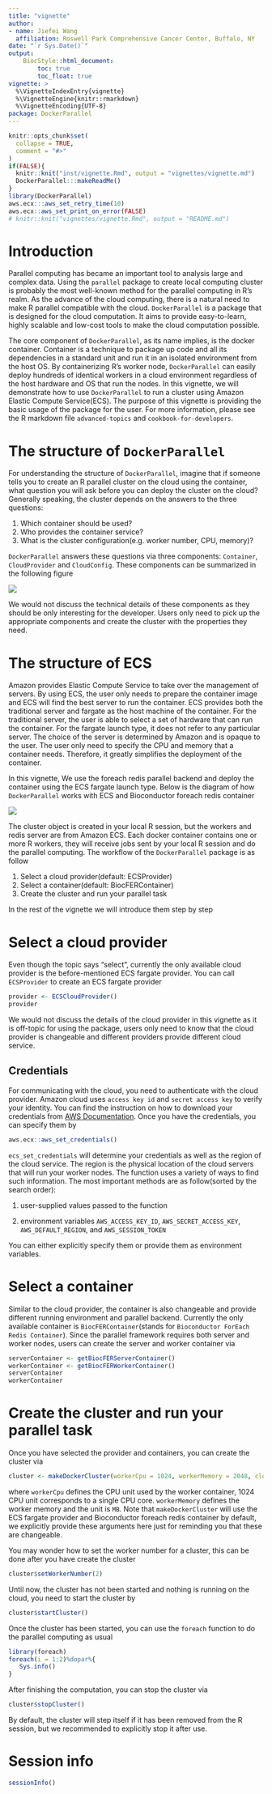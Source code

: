 ```yaml
---
title: "vignette"
author: 
- name: Jiefei Wang
  affiliation: Roswell Park Comprehensive Cancer Center, Buffalo, NY
date: "`r Sys.Date()`"
output:
    BiocStyle::html_document:
        toc: true
        toc_float: true
vignette: >
  %\VignetteIndexEntry{vignette}
  %\VignetteEngine{knitr::rmarkdown}
  %\VignetteEncoding{UTF-8}
package: DockerParallel
---
```


```r
knitr::opts_chunk$set(
  collapse = TRUE,
  comment = "#>"
)
if(FALSE){
  knitr::knit("inst/vignette.Rmd", output = "vignettes/vignette.md")
  DockerParallel:::makeReadMe()
}
library(DockerParallel)
aws.ecx:::aws_set_retry_time(10)
aws.ecx::aws_set_print_on_error(FALSE)
# knitr::knit("vignettes/vignette.Rmd", output = "README.md")
```

# Introduction
Parallel computing has became an important tool to analysis large and complex data. Using the `parallel` package to create local computing cluster is probably the most well-known method for the parallel computing in R's realm. As the advance of the cloud computing, there is a natural need to make R parallel compatible with the cloud. `DockerParallel` is a package that is designed for the cloud computation. It aims to provide easy-to-learn, highly scalable and low-cost tools to make the cloud computation possible.

The core component of `DockerParallel`, as its name implies, is the docker container. Container is a technique to package up code and all its dependencies in a standard unit and run it in an isolated environment from the host OS. By containerizing R's worker node, `DockerParallel` can easily deploy hundreds of identical workers in a cloud environment regardless of the host hardware and OS that run the nodes. In this vignette, we will demonstrate how to use `DockerParallel` to run a cluster using Amazon Elastic Compute Service(ECS). The purpose of this vignette is providing the basic usage of the package for the user. For more information, please see the R markdown file `advanced-topics` and `cookbook-for-developers`.

# The structure of `DockerParallel`
For understanding the structure of `DockerParallel`, imagine that if someone tells you to create an R parallel cluster on the cloud using the container, what question you will ask before you can deploy the cluster on the cloud? Generally speaking, the cluster depends on the answers to the three questions:

1. Which container should be used?
2. Who provides the container service?
3. What is the cluster configuration(e.g. worker number, CPU, memory)?

`DockerParallel` answers these questions via three components:  `Container`, `CloudProvider` and `CloudConfig`. These components can be summarized in the following figure

![](components.jpg)

We would not discuss the technical details of these components as they should be only interesting for the developer. Users only need to pick up the appropriate components and create the cluster with the properties they need. 

# The structure of ECS
Amazon provides Elastic Compute Service to take over the management of servers. By using ECS, the user only needs to prepare the container image and ECS will find the best server to run the container. ECS provides both the traditional server and fargate as the host machine of the container. For the traditional server, the user is able to select a set of hardware that can run the container. For the fargate launch type, it does not refer to any particular server. The choice of the server is determined by Amazon and is opaque to the user. The user only need to specify the CPU and memory that a container needs. Therefore, it greatly simplifies the deployment of the container. 

In this vignette, We use the foreach redis parallel backend and deploy the container using the ECS fargate launch type. Below is the diagram of how `DockerParallel` works with ECS and Bioconductor foreach redis container

![](fargate.jpg)

The cluster object is created in your local R session, but the workers and redis server are from Amazon ECS. Each docker container contains one or more R workers, they will receive jobs sent by your local R session and do the parallel computing. The workflow of the `DockerParallel` package is as follow

1. Select a cloud provider(default: ECSProvider)
2. Select a container(default: BiocFERContainer)
3. Create the cluster and run your parallel task

In the rest of the vignette we will introduce them step by step


# Select a cloud provider
Even though the topic says "select", currently the only available cloud provider is the before-mentioned ECS fargate provider. You can call `ECSProvider` to create an ECS fargate provider 
```r
provider <- ECSCloudProvider()
provider
```
We would not discuss the details of the cloud provider in this vignette as it is off-topic for using the package, users only need to know that the cloud provider is changeable and different providers provide different cloud service.

## Credentials
For communicating with the cloud, you need to authenticate with the cloud provider. Amazon cloud uses `access key id` and `secret access key` to verify your identity. You can find the instruction on how to download your credentials from [AWS Documentation]. Once you have the credentials, you can specify them by
```r
aws.ecx::aws_set_credentials()
```
`ecs_set_credentials` will determine your credentials as well as the region of the cloud service. The region is the physical location of the cloud servers that will run your worker nodes. The function uses a variety of ways to find such information. The most important methods are as follow(sorted by the search order):

1. user-supplied values passed to the function

2. environment variables `AWS_ACCESS_KEY_ID`, `AWS_SECRET_ACCESS_KEY`, `AWS_DEFAULT_REGION`, and `AWS_SESSION_TOKEN`

You can either explicitly specify them or provide them as environment variables.

[AWS Documentation]: https://docs.aws.amazon.com/IAM/latest/UserGuide/id_credentials_access-keys.html#Using_CreateAccessKey

# Select a container
Similar to the cloud provider, the container is also changeable and provide different running environment and parallel backend. Currently the only available container is `BiocFERContainer`(stands for `Bioconductor ForEach Redis Container`). Since the parallel framework requires both server and worker nodes, users can create the server and worker container via
```r
serverContainer <- getBiocFERServerContainer()
workerContainer <- getBiocFERWorkerContainer()
serverContainer
workerContainer
```


# Create the cluster and run your parallel task
Once you have selected the provider and containers, you can create the cluster via
```r
cluster <- makeDockerCluster(workerCpu = 1024, workerMemory = 2048, cloudProvider = provider, serverContainer = serverContainer, workerContainer = workerContainer)
```
where `workerCpu` defines the CPU unit used by the worker container, 1024 CPU unit corresponds to a single CPU core. `workerMemory` defines the worker memory and the unit is `MB`. Note that `makeDockerCluster` will use the ECS fargate provider and Bioconductor foreach redis container by default, we explicitly provide these arguments here just for reminding you that these are changeable.

You may wonder how to set the worker number for a cluster, this can be done after you have create the cluster
```r
cluster$setWorkerNumber(2)
```
Until now, the cluster has not been started and nothing is running on the cloud, you need to start the cluster by
```r
cluster$startCluster()
```
Once the cluster has been started, you can use the `foreach` function to do the parallel computing as usual
```r
library(foreach)
foreach(i = 1:2)%dopar%{
   Sys.info()
}
```
After finishing the computation, you can stop the cluster via
```r
cluster$stopCluster()
```
By default, the cluster will step itself if it has been removed from the R session, but we recommended to explicitly stop it after use.

# Session info
```r
sessionInfo()
```

